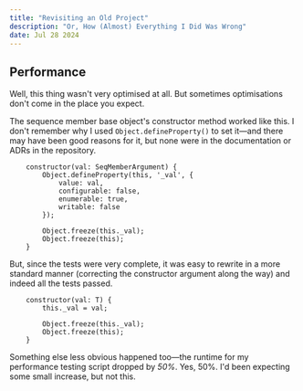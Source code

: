 ```yaml
---
title: "Revisiting an Old Project"
description: "Or, How (Almost) Everything I Did Was Wrong"
date: Jul 28 2024
---
```


## Performance

Well, this thing wasn't very optimised at all. But sometimes optimisations don't come in the place you expect.

The sequence member base object's constructor method worked like this. I don't remember why I used `Object.defineProperty()` to set it&mdash;and there may have been good reasons for it, but none were in the documentation or ADRs in the repository.
```
    constructor(val: SeqMemberArgument) {
        Object.defineProperty(this, '_val', {
            value: val,
            configurable: false,
            enumerable: true,
            writable: false
        });

        Object.freeze(this._val);
        Object.freeze(this);
    }
```

But, since the tests were very complete, it was easy to rewrite in a more standard manner (correcting the constructor argument along the way) and indeed all the tests passed.
```
    constructor(val: T) {
        this._val = val;

        Object.freeze(this._val);
        Object.freeze(this);
    }
```

Something else less obvious happened too&mdash;the runtime for my performance testing script dropped by _50%_. Yes, 50%. I'd been expecting some small increase, but not this.
